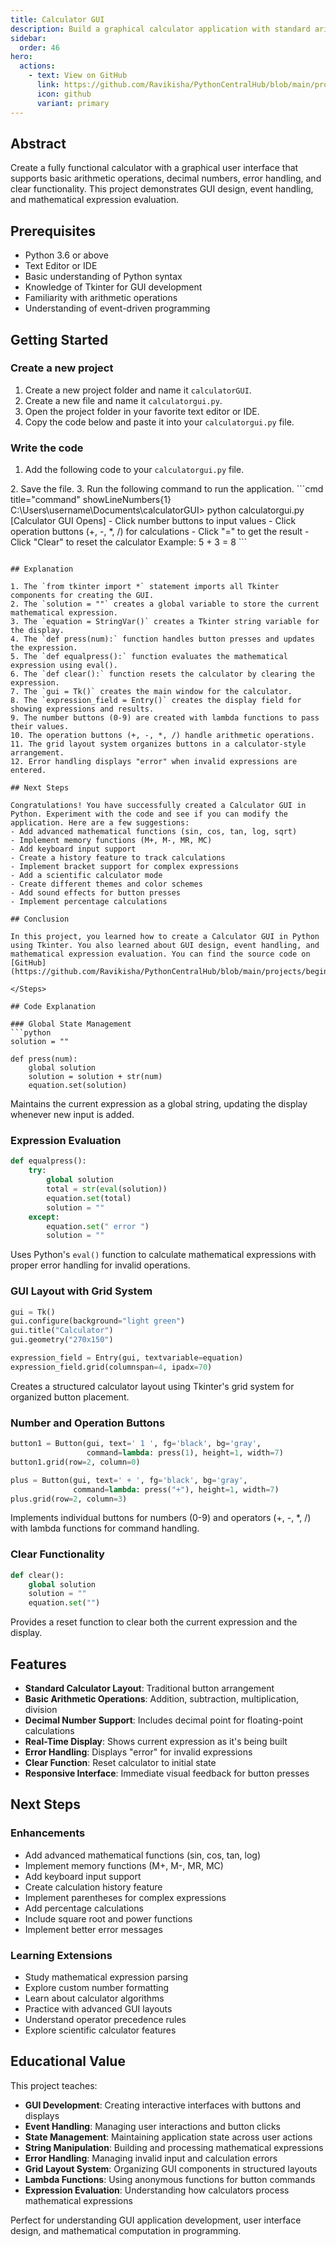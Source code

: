 ```yaml
---
title: Calculator GUI
description: Build a graphical calculator application with standard arithmetic operations using Tkinter
sidebar:
  order: 46
hero:
  actions:
    - text: View on GitHub
      link: https://github.com/Ravikisha/PythonCentralHub/blob/main/projects/beginners/calculatorgui.py
      icon: github
      variant: primary
---
```


## Abstract

Create a fully functional calculator with a graphical user interface that supports basic arithmetic operations, decimal numbers, error handling, and clear functionality. This project demonstrates GUI design, event handling, and mathematical expression evaluation.

## Prerequisites

- Python 3.6 or above
- Text Editor or IDE
- Basic understanding of Python syntax
- Knowledge of Tkinter for GUI development
- Familiarity with arithmetic operations
- Understanding of event-driven programming

## Getting Started

### Create a new project
1. Create a new project folder and name it `calculatorGUI`.
2. Create a new file and name it `calculatorgui.py`.
3. Open the project folder in your favorite text editor or IDE.
4. Copy the code below and paste it into your `calculatorgui.py` file.

### Write the code
1. Add the following code to your `calculatorgui.py` file.
<FileCode file="projects/beginners/calculatorgui.py" lang="python" title="Calculator GUI" />
2. Save the file.
3. Run the following command to run the application.
```cmd title="command" showLineNumbers{1}
C:\Users\username\Documents\calculatorGUI> python calculatorgui.py
[Calculator GUI Opens]
- Click number buttons to input values
- Click operation buttons (+, -, *, /) for calculations
- Click "=" to get the result
- Click "Clear" to reset the calculator
Example: 5 + 3 = 8
```

```

## Explanation

1. The `from tkinter import *` statement imports all Tkinter components for creating the GUI.
2. The `solution = ""` creates a global variable to store the current mathematical expression.
3. The `equation = StringVar()` creates a Tkinter string variable for the display.
4. The `def press(num):` function handles button presses and updates the expression.
5. The `def equalpress():` function evaluates the mathematical expression using eval().
6. The `def clear():` function resets the calculator by clearing the expression.
7. The `gui = Tk()` creates the main window for the calculator.
8. The `expression_field = Entry()` creates the display field for showing expressions and results.
9. The number buttons (0-9) are created with lambda functions to pass their values.
10. The operation buttons (+, -, *, /) handle arithmetic operations.
11. The grid layout system organizes buttons in a calculator-style arrangement.
12. Error handling displays "error" when invalid expressions are entered.

## Next Steps

Congratulations! You have successfully created a Calculator GUI in Python. Experiment with the code and see if you can modify the application. Here are a few suggestions:
- Add advanced mathematical functions (sin, cos, tan, log, sqrt)
- Implement memory functions (M+, M-, MR, MC)
- Add keyboard input support
- Create a history feature to track calculations
- Implement bracket support for complex expressions
- Add a scientific calculator mode
- Create different themes and color schemes
- Add sound effects for button presses
- Implement percentage calculations

## Conclusion

In this project, you learned how to create a Calculator GUI in Python using Tkinter. You also learned about GUI design, event handling, and mathematical expression evaluation. You can find the source code on [GitHub](https://github.com/Ravikisha/PythonCentralHub/blob/main/projects/beginners/calculatorgui.py)

</Steps>

## Code Explanation

### Global State Management
```python
solution = ""

def press(num):
    global solution
    solution = solution + str(num)
    equation.set(solution)
```

Maintains the current expression as a global string, updating the display whenever new input is added.

### Expression Evaluation
```python
def equalpress():
    try:
        global solution
        total = str(eval(solution))
        equation.set(total)
        solution = ""
    except:
        equation.set(" error ")
        solution = ""
```

Uses Python's `eval()` function to calculate mathematical expressions with proper error handling for invalid operations.

### GUI Layout with Grid System
```python
gui = Tk()
gui.configure(background="light green")
gui.title("Calculator")
gui.geometry("270x150")

expression_field = Entry(gui, textvariable=equation)
expression_field.grid(columnspan=4, ipadx=70)
```

Creates a structured calculator layout using Tkinter's grid system for organized button placement.

### Number and Operation Buttons
```python
button1 = Button(gui, text=' 1 ', fg='black', bg='gray',
                 command=lambda: press(1), height=1, width=7)
button1.grid(row=2, column=0)

plus = Button(gui, text=' + ', fg='black', bg='gray',
              command=lambda: press("+"), height=1, width=7)
plus.grid(row=2, column=3)
```

Implements individual buttons for numbers (0-9) and operators (+, -, *, /) with lambda functions for command handling.

### Clear Functionality
```python
def clear():
    global solution
    solution = ""
    equation.set("")
```

Provides a reset function to clear both the current expression and the display.

## Features

- **Standard Calculator Layout**: Traditional button arrangement
- **Basic Arithmetic Operations**: Addition, subtraction, multiplication, division
- **Decimal Number Support**: Includes decimal point for floating-point calculations
- **Real-Time Display**: Shows current expression as it's being built
- **Error Handling**: Displays "error" for invalid expressions
- **Clear Function**: Reset calculator to initial state
- **Responsive Interface**: Immediate visual feedback for button presses

## Next Steps

### Enhancements
- Add advanced mathematical functions (sin, cos, tan, log)
- Implement memory functions (M+, M-, MR, MC)
- Add keyboard input support
- Create calculation history feature
- Implement parentheses for complex expressions
- Add percentage calculations
- Include square root and power functions
- Implement better error messages

### Learning Extensions
- Study mathematical expression parsing
- Explore custom number formatting
- Learn about calculator algorithms
- Practice with advanced GUI layouts
- Understand operator precedence rules
- Explore scientific calculator features

## Educational Value

This project teaches:
- **GUI Development**: Creating interactive interfaces with buttons and displays
- **Event Handling**: Managing user interactions and button clicks
- **State Management**: Maintaining application state across user actions
- **String Manipulation**: Building and processing mathematical expressions
- **Error Handling**: Managing invalid input and calculation errors
- **Grid Layout System**: Organizing GUI components in structured layouts
- **Lambda Functions**: Using anonymous functions for button commands
- **Expression Evaluation**: Understanding how calculators process mathematical expressions

Perfect for understanding GUI application development, user interface design, and mathematical computation in programming.
